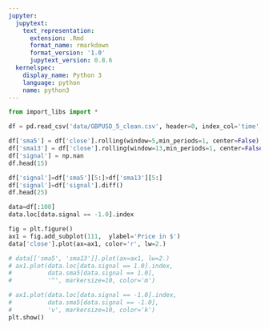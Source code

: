 ```yaml
---
jupyter:
  jupytext:
    text_representation:
      extension: .Rmd
      format_name: rmarkdown
      format_version: '1.0'
      jupytext_version: 0.8.6
  kernelspec:
    display_name: Python 3
    language: python
    name: python3
---
```


```python
from import_libs import *

```

```python
df = pd.read_csv('data/GBPUSD_5_clean.csv', header=0, index_col='time', parse_dates=True)

```

```python
df['sma5'] = df['close'].rolling(window=5,min_periods=1, center=False).mean()
df['sma13'] = df['close'].rolling(window=13,min_periods=1, center=False).mean()
df['signal'] = np.nan
df.head(15)

```

```python
df['signal']=df['sma5'][5:]>df['sma13'][5:]
df['signal']=df['signal'].diff()
df.head(25)
```

```python
data=df[:100]
data.loc[data.signal == -1.0].index

fig = plt.figure()
ax1 = fig.add_subplot(111,  ylabel='Price in $')
data['close'].plot(ax=ax1, color='r', lw=2.)

# data[['sma5', 'sma13']].plot(ax=ax1, lw=2.)
# ax1.plot(data.loc[data.signal == 1.0].index, 
#          data.sma5[data.signal == 1.0],
#          '^', markersize=10, color='m')

# ax1.plot(data.loc[data.signal == -1.0].index, 
#          data.sma5[data.signal == -1.0],
#          'v', markersize=10, color='k')
plt.show()
```

```python

```

